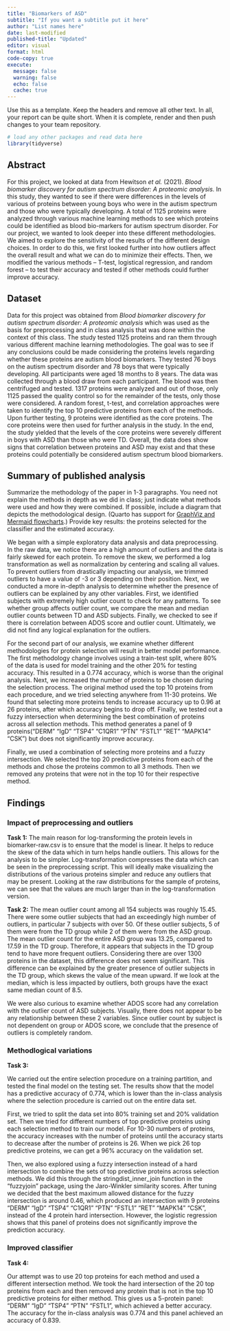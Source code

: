 ```yaml
---
title: "Biomarkers of ASD"
subtitle: "If you want a subtitle put it here"
author: "List names here"
date: last-modified
published-title: "Updated"
editor: visual
format: html
code-copy: true
execute:
  message: false
  warning: false
  echo: false
  cache: true
---
```


Use this as a template. Keep the headers and remove all other text. In all, your report can be quite short. When it is complete, render and then push changes to your team repository.

```r
# load any other packages and read data here
library(tidyverse)
```

## Abstract

For this project, we looked at data from Hewitson *et al.* (2021). *Blood biomarker discovery for autism spectrum disorder: A proteomic analysis.* In this study, they wanted to see if there were differences in the levels of various of proteins between young boys who were in the autism spectrum and those who were typically developing. A total of 1125 proteins were analyzed through various machine learning methods to see which proteins could be identified as blood bio-markers for autism spectrum disorder. For our project, we wanted to look deeper into these different methodologies. We aimed to explore the sensitivity of the results of the different design choices. In order to do this, we first looked further into how outliers affect the overall result and what we can do to minimize their effects. Then, we modified the various methods -- T-test, logistical regression, and random forest -- to test their accuracy and tested if other methods could further improve accuracy.

## Dataset

Data for this project was obtained from *Blood biomarker discovery for autism spectrum disorder: A proteomic analysis* which was used as the basis for preprocessing and in class analysis that was done within the context of this class. The study tested 1125 proteins and ran them through various different machine learning methodologies. The goal was to see if any conclusions could be made considering the proteins levels regarding whether these proteins are autism blood biomarkers. They tested 76 boys on the autism spectrum disorder and 78 boys that were typically developing. All participants were aged 18 months to 8 years. The data was collected through a blood draw from each participant. The blood was then centrifuged and tested. 1317 proteins were analyzed and out of those, only 1125 passed the quality control so for the remainder of the tests, only those were considered. A random forest, t-test, and correlation approaches were taken to identify the top 10 predictive proteins from each of the methods. Upon further testing, 9 proteins were identified as the core proteins. The core proteins were then used for further analysis in the study. In the end, the study yielded that the levels of the core proteins were severely different in boys with ASD than those who were TD. Overall, the data does show signs that correlation between proteins and ASD may exist and that these proteins could potentially be considered autism spectrum blood biomarkers.

## Summary of published analysis

Summarize the methodology of the paper in 1-3 paragraphs. You need not explain the methods in depth as we did in class; just indicate what methods were used and how they were combined. If possible, include a diagram that depicts the methodological design. (Quarto has support for [GraphViz and Mermaid flowcharts](https://quarto.org/docs/authoring/diagrams.html).) Provide key results: the proteins selected for the classifier and the estimated accuracy.

We began with a simple exploratory data analysis and data preprocessing. In the raw data, we notice there are a high amount of outliers and the data is fairly skewed for each protein. To remove the skew, we performed a log transformation as well as normalization by centering and scaling all values. To prevent outliers from drastically impacting our analysis, we trimmed outliers to have a value of -3 or 3 depending on their position. Next, we conducted a more in-depth analysis to determine whether the presence of outliers can be explained by any other variables. First, we identified subjects with extremely high outlier count to check for any patterns. To see whether group affects outlier count, we compare the mean and median outlier counts between TD and ASD subjects. Finally, we checked to see if there is correlation between ADOS score and outlier count. Ultimately, we did not find any logical explanation for the outliers.

For the second part of our analysis, we examine whether different methodologies for protein selection will result in better model performance. The first methodology change involves using a train-test split, where 80% of the data is used for model training and the other 20% for testing accuracy. This resulted in a 0.774 accuracy, which is worse than the original analysis. Next, we increased the number of proteins to be chosen during the selection process. The original method used the top 10 proteins from each procedure, and we tried selecting anywhere from 11-30 proteins. We found that selecting more proteins tends to increase accuracy up to 0.96 at 26 proteins, after which accuracy begins to drop off. Finally, we tested out a fuzzy intersection when determining the best combination of proteins across all selection methods. This method generates a panel of 9 proteins("DERM" "IgD" "TSP4" "C1QR1" "PTN" "FSTL1" "RET" "MAPK14" "CSK") but does not significantly improve accuracy.

Finally, we used a combination of selecting more proteins and a fuzzy intersection. We selected the top 20 predictive proteins from each of the methods and chose the proteins common to all 3 methods. Then we removed any proteins that were not in the top 10 for their respective method.

## Findings

### Impact of preprocessing and outliers

**Task 1:** The main reason for log-transforming the protein levels in biomarker-raw.csv is to ensure that the model is linear. It helps to reduce the skew of the data which in turn helps handle outliers. This allows for the analysis to be simpler. Log-transformation compresses the data which can be seen in the preprocessing script. This will ideally make visualizing the distributions of the various proteins simpler and reduce any outliers that may be present. Looking at the raw distributions for the sample of proteins, we can see that the values are much larger than in the log-transformation version.

**Task 2:** The mean outlier count among all 154 subjects was roughly 15.45. There were some outlier subjects that had an exceedingly high number of outliers, in particular 7 subjects with over 50. Of these outlier subjects, 5 of them were from the TD group while 2 of them were from the ASD group. The mean outlier count for the entire ASD group was 13.25, compared to 17.59 in the TD group. Therefore, it appears that subjects in the TD group tend to have more frequent outliers. Considering there are over 1300 proteins in the dataset, this difference does not seem significant. This difference can be explained by the greater presence of outlier subjects in the TD group, which skews the value of the mean upward. If we look at the median, which is less impacted by outliers, both groups have the exact same median count of 8.5.

We were also curious to examine whether ADOS score had any correlation with the outlier count of ASD subjects. Visually, there does not appear to be any relationship between these 2 variables. Since outlier count by subject is not dependent on group or ADOS score, we conclude that the presence of outliers is completely random.

### Methodlogical variations

**Task 3:**

We carried out the entire selection procedure on a training partition, and tested the final model on the testing set. The results show that the model has a predictive accuracy of 0.774, which is lower than the in-class analysis where the selection procedure is carried out on the entire data set.

First, we tried to split the data set into $80\%$ training set and $20\%$ validation set. Then we tried for different numbers of top predictive proteins using each selection method to train our model. For 10-30 numbers of proteins, the accuracy increases with the number of proteins until the accuracy starts to decrease after the number of proteins is 26. When we pick 26 top predictive proteins, we can get a $96\%$ accuracy on the validation set.

Then, we also explored using a fuzzy intersection instead of a hard intersection to combine the sets of top predictive proteins across selection methods. We did this through the stringdist_inner_join function in the "fuzzyjoin" package, using the Jaro-Winkler similarity scores. After tuning we decided that the best maximum allowed distance for the fuzzy intersection is around 0.46, which produced an intersection with 9 proteins "DERM" "IgD" "TSP4" "C1QR1" "PTN" "FSTL1" "RET" "MAPK14" "CSK", instead of the 4 protein hard intersection. However, the logistic regression shows that this panel of proteins does not significantly improve the prediction accuracy.

### Improved classifier

**Task 4:**

Our attempt was to use 20 top proteins for each method and used a different intersection method. We took the hard intersection of the 20 top proteins from each and then removed any protein that is not in the top 10 predictive proteins for either method. This gives us a 5-protein panel: "DERM" "IgD" "TSP4" "PTN" "FSTL1", which achieved a better accuracy. The accuracy for the in-class analysis was 0.774 and this panel achieved an accuracy of 0.839.
